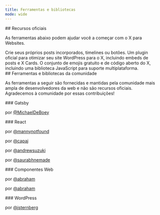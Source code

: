 ```yaml
---
title: Ferramentas e bibliotecas
mode: wide
---
```


<div id="official-resources">
  ## Recursos oficiais
</div>

As ferramentas abaixo podem ajudar você a começar com o X para Websites.

<CardGroup cols={3}>
<Card
  title="publish.x.com"
  icon="x-twitter"
  href="https://publish.x.com/"
>
Crie seus próprios posts incorporados, timelines ou botões.
</Card>
<Card
  title="Twitter for WordPress"
  icon="x-twitter"
  href="https://github.com/twitter/wordpress"
>
Um plugin oficial para otimizar seu site WordPress para o X, incluindo embeds de posts e X Cards.
</Card>
<Card
  title="twemoji"
  icon="x-twitter"
  href="https://twemoji.x.com/"
>
O conjunto de emojis gratuito e de código aberto do X, incluindo uma biblioteca JavaScript para suporte multiplataforma.
</Card>
</CardGroup>

<div id="community-tools-and-libraries">
  ## Ferramentas e bibliotecas da comunidade
</div>

As ferramentas a seguir são fornecidas e mantidas pela comunidade mais ampla de desenvolvedores da web e não são recursos oficiais. Agradecemos à comunidade por essas contribuições!

<div id="gatsby">
  ### Gatsby
</div>

<CardGroup>
<Card title="gatsby-remark-embedded" icon="code" href="https://github.com/MichaelDeBoey/gatsby-remark-embedder">

por [@MichaelDeBoey](https://github.com/MichaelDeBoey)
</Card>
</CardGroup>

<div id="react">
  ### React
</div>

<CardGroup cols={3}>
<Card title="react-tweet" icon="react" href="https://github.com/mannynotfound/react-tweet">

por [@mannynotfound](https://github.com/mannynotfound)
</Card>
<Card title="react-tweet-embed" icon="react" href="https://github.com/capaj/react-tweet-embed">

por [@capaj](https://github.com/capaj)
</Card>


<Card title="react-twitter-widgets" icon="react" href="https://github.com/andrewsuzuki/react-twitter-widgets">

por [@andrewsuzuki](https://github.com/andrewsuzuki)
</Card>

<Card title="react-twitter-embed" icon="react" href="https://github.com/saurabhnemade/react-twitter-embed">

por [@saurabhnemade](https://github.com/saurabhnemade)
</Card>
</CardGroup>

<div id="web-components">
  ### Componentes Web
</div>

<CardGroup cols={3}>
  <Card title="twitter-status" icon="code" href="https://github.com/abraham/twitter-status">

  por [@abraham](https://x.com/abraham)
  </Card>
  <Card title="twitter-user" icon="code" href="https://github.com/abraham/twitter-user">

  por [@abraham](https://x.com/abraham)
  </Card>
</CardGroup>

<div id="wordpress">
  ### WordPress
</div>

<CardGroup cols={3}>
  <Card title="TwitterWP" icon="wordpress" href="https://github.com/jtsternberg/TwitterWP">

 por [@jsternberg](https://github.com/jtsternberg)
  </Card>
</CardGroup>